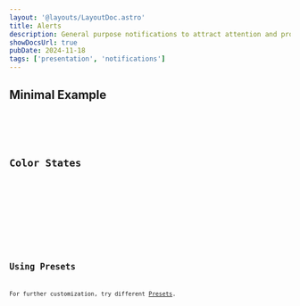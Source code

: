 ```yaml
---
layout: '@layouts/LayoutDoc.astro'
title: Alerts
description: General purpose notifications to attract attention and provide critical actions.
showDocsUrl: true
pubDate: 2024-11-18
tags: ['presentation', 'notifications']
---
```




## Minimal Example

<Preview client:load>
	<Fragment slot="preview">
		<Example />
	</Fragment>
	<Fragment slot="code">
		<Code code={ExampleRaw} lang="astro" />
	</Fragment>
</Preview>

## Color States

<Preview client:load>
	<Fragment slot="preview">
		<ExampleColors />
	</Fragment>
	<Fragment slot="code">
		<Code code={ExampleColorsRaw} lang="astro" />
	</Fragment>
</Preview>

## Using Presets

For further customization, try different [Presets](/docs/design/presets).
